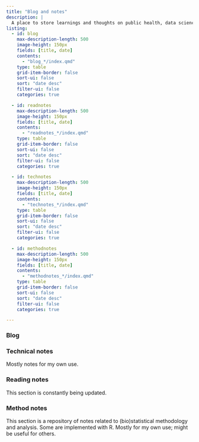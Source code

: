 ```yaml
---
title: "Blog and notes"
description: |
  A place to store learnings and thoughts on public health, data science and open source development 
listing:
  - id: blog
    max-description-length: 500
    image-height: 150px
    fields: [title, date]
    contents: 
      - "blog_*/index.qmd"
    type: table
    grid-item-border: false
    sort-ui: false
    sort: "date desc"
    filter-ui: false
    categories: true

  - id: readnotes
    max-description-length: 500
    image-height: 150px
    fields: [title, date]
    contents: 
      - "readnotes_*/index.qmd"
    type: table
    grid-item-border: false
    sort-ui: false
    sort: "date desc"
    filter-ui: false
    categories: true

  - id: technotes
    max-description-length: 500
    image-height: 150px
    fields: [title, date]
    contents: 
      - "technotes_*/index.qmd"
    type: table
    grid-item-border: false
    sort-ui: false
    sort: "date desc"
    filter-ui: false
    categories: true

  - id: methodnotes
    max-description-length: 500
    image-height: 150px
    fields: [title, date]
    contents: 
      - "methodnotes_*/index.qmd"
    type: table
    grid-item-border: false
    sort-ui: false
    sort: "date desc"
    filter-ui: false
    categories: true

---
```


### Blog

::: {#blog}
:::


### Technical notes

Mostly notes for my own use.

::: {#technotes}
:::




### Reading notes

This section is constantly being updated.

::: {#readnotes}
:::


### Method notes

This section is a repository of notes related to (bio)statistical methodology and analysis. Some are implemented with R. Mostly for my own use; might be useful for others.

::: {#methodnotes}
:::



